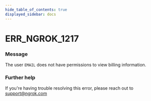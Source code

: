 ```yaml
---
hide_table_of_contents: true
displayed_sidebar: docs
---
```



# ERR_NGROK_1217

### Message
The user `EMAIL` does not have permissions to view billing information.

<ErrorDetails error='err_ngrok_1217' />


### Further help
If you're having trouble resolving this error, please reach out to [support@ngrok.com](mailto:support@ngrok.com?subject=Help%20with%20ERR_NGROK_1217)

